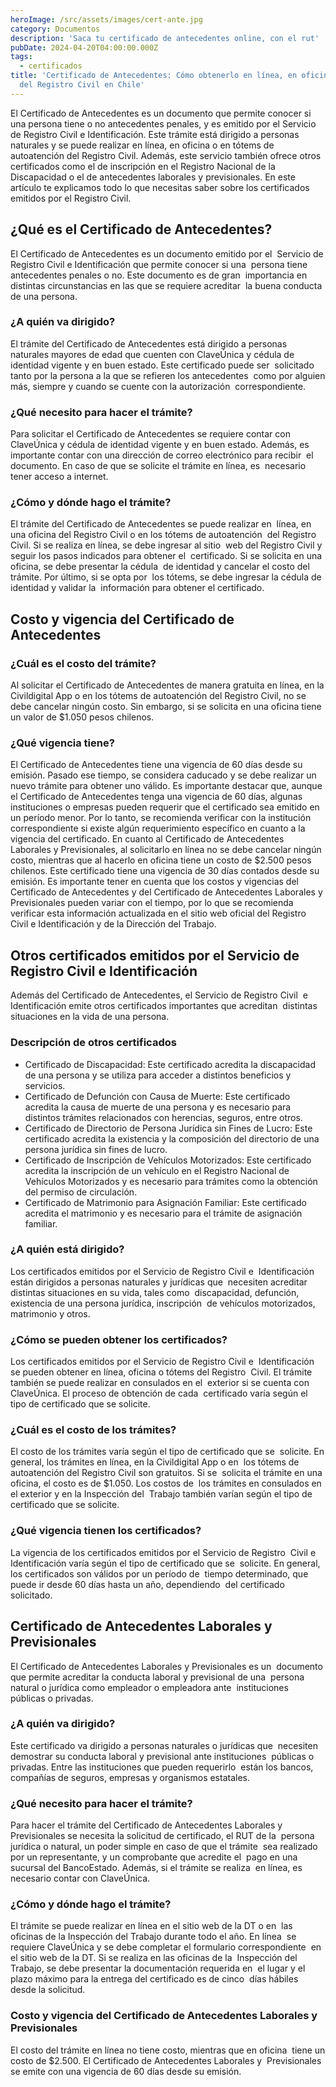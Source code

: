 ```yaml
---
heroImage: /src/assets/images/cert-ante.jpg
category: Documentos
description: 'Saca tu certificado de antecedentes online, con el rut'
pubDate: 2024-04-20T04:00:00.000Z
tags:
  - certificados
title: 'Certificado de Antecedentes: Cómo obtenerlo en línea, en oficina o en tótems
  del Registro Civil en Chile'
---
```


El Certificado de Antecedentes es un documento que permite conocer si una persona tiene o no antecedentes penales, y es emitido por el Servicio de Registro Civil e Identificación. Este trámite está dirigido a personas naturales y se puede realizar en línea, en oficina o en tótems de autoatención del Registro Civil. Además, este servicio también ofrece otros certificados como el de inscripción en el Registro Nacional de la Discapacidad o el de antecedentes laborales y previsionales. En este artículo te explicamos todo lo que necesitas saber sobre los certificados emitidos por el Registro Civil. 

## ¿Qué es el Certificado de Antecedentes?

El Certificado de Antecedentes es un documento emitido por el  Servicio de Registro Civil e Identificación que permite conocer si una  persona tiene antecedentes penales o no. Este documento es de gran  importancia en distintas circunstancias en las que se requiere acreditar  la buena conducta de una persona. 

### ¿A quién va dirigido?

El trámite del Certificado de Antecedentes está dirigido a personas  naturales mayores de edad que cuenten con ClaveÚnica y cédula de  identidad vigente y en buen estado. Este certificado puede ser  solicitado tanto por la persona a la que se refieren los antecedentes  como por alguien más, siempre y cuando se cuente con la autorización  correspondiente. 

### ¿Qué necesito para hacer el trámite?

Para solicitar el Certificado de Antecedentes se requiere contar con  ClaveÚnica y cédula de identidad vigente y en buen estado. Además, es  importante contar con una dirección de correo electrónico para recibir  el documento. En caso de que se solicite el trámite en línea, es  necesario tener acceso a internet. 

### ¿Cómo y dónde hago el trámite?

El trámite del Certificado de Antecedentes se puede realizar en  línea, en una oficina del Registro Civil o en los tótems de autoatención  del Registro Civil. Si se realiza en línea, se debe ingresar al sitio  web del Registro Civil y seguir los pasos indicados para obtener el  certificado. Si se solicita en una oficina, se debe presentar la cédula  de identidad y cancelar el costo del trámite. Por último, si se opta por  los tótems, se debe ingresar la cédula de identidad y validar la  información para obtener el certificado. 

## Costo y vigencia del Certificado de Antecedentes

### ¿Cuál es el costo del trámite?

 Al solicitar el Certificado de Antecedentes de manera gratuita en línea, en la Civildigital App o en los tótems de autoatención del Registro Civil, no se debe cancelar ningún costo. Sin embargo, si se solicita en una oficina tiene un valor de $1.050 pesos chilenos. 

### ¿Qué vigencia tiene?

 El Certificado de Antecedentes tiene una vigencia de 60 días desde su emisión. Pasado ese tiempo, se considera caducado y se debe realizar un nuevo trámite para obtener uno válido. Es importante destacar que, aunque el Certificado de Antecedentes tenga una vigencia de 60 días, algunas instituciones o empresas pueden requerir que el certificado sea emitido en un período menor. Por lo tanto, se recomienda verificar con la institución correspondiente si existe algún requerimiento específico en cuanto a la vigencia del certificado. En cuanto al Certificado de Antecedentes Laborales y Previsionales, al solicitarlo en línea no se debe cancelar ningún costo, mientras que al hacerlo en oficina tiene un costo de $2.500 pesos chilenos. Este certificado tiene una vigencia de 30 días contados desde su emisión. Es importante tener en cuenta que los costos y vigencias del Certificado de Antecedentes y del Certificado de Antecedentes Laborales y Previsionales pueden variar con el tiempo, por lo que se recomienda verificar esta información actualizada en el sitio web oficial del Registro Civil e Identificación y de la Dirección del Trabajo. 

## Otros certificados emitidos por el Servicio de Registro Civil e Identificación

Además del Certificado de Antecedentes, el Servicio de Registro Civil  e Identificación emite otros certificados importantes que acreditan  distintas situaciones en la vida de una persona. 

### Descripción de otros certificados

* Certificado de Discapacidad: Este certificado acredita la discapacidad de una persona y se utiliza para acceder a distintos beneficios y servicios.
* Certificado de Defunción con Causa de Muerte: Este certificado acredita la causa de muerte de una persona y es necesario para distintos trámites relacionados con herencias, seguros, entre otros.
* Certificado de Directorio de Persona Jurídica sin Fines de Lucro: Este certificado acredita la existencia y la composición del directorio de una persona jurídica sin fines de lucro.
* Certificado de Inscripción de Vehículos Motorizados: Este certificado acredita la inscripción de un vehículo en el Registro Nacional de Vehículos Motorizados y es necesario para trámites como la obtención del permiso de circulación.
* Certificado de Matrimonio para Asignación Familiar: Este certificado acredita el matrimonio y es necesario para el trámite de asignación familiar.

### ¿A quién está dirigido?

Los certificados emitidos por el Servicio de Registro Civil e  Identificación están dirigidos a personas naturales y jurídicas que  necesiten acreditar distintas situaciones en su vida, tales como  discapacidad, defunción, existencia de una persona jurídica, inscripción  de vehículos motorizados, matrimonio y otros.

### ¿Cómo se pueden obtener los certificados?

Los certificados emitidos por el Servicio de Registro Civil e  Identificación se pueden obtener en línea, oficina o tótems del Registro  Civil. El trámite también se puede realizar en consulados en el  exterior si se cuenta con ClaveÚnica. El proceso de obtención de cada  certificado varía según el tipo de certificado que se solicite.

### ¿Cuál es el costo de los trámites?

El costo de los trámites varía según el tipo de certificado que se  solicite. En general, los trámites en línea, en la Civildigital App o en  los tótems de autoatención del Registro Civil son gratuitos. Si se  solicita el trámite en una oficina, el costo es de $1.050. Los costos de  los trámites en consulados en el exterior y en la Inspección del  Trabajo también varían según el tipo de certificado que se solicite.

### ¿Qué vigencia tienen los certificados?

La vigencia de los certificados emitidos por el Servicio de Registro  Civil e Identificación varía según el tipo de certificado que se  solicite. En general, los certificados son válidos por un período de  tiempo determinado, que puede ir desde 60 días hasta un año, dependiendo  del certificado solicitado.

## Certificado de Antecedentes Laborales y Previsionales

El Certificado de Antecedentes Laborales y Previsionales es un  documento que permite acreditar la conducta laboral y previsional de una  persona natural o jurídica como empleador o empleadora ante  instituciones públicas o privadas.

### ¿A quién va dirigido?

Este certificado va dirigido a personas naturales o jurídicas que  necesiten demostrar su conducta laboral y previsional ante instituciones  públicas o privadas. Entre las instituciones que pueden requerirlo  están los bancos, compañías de seguros, empresas y organismos estatales.

### ¿Qué necesito para hacer el trámite?

Para hacer el trámite del Certificado de Antecedentes Laborales y  Previsionales se necesita la solicitud de certificado, el RUT de la  persona jurídica o natural, un poder simple en caso de que el trámite  sea realizado por un representante, y un comprobante que acredite el  pago en una sucursal del BancoEstado. Además, si el trámite se realiza  en línea, es necesario contar con ClaveÚnica.

### ¿Cómo y dónde hago el trámite?

El trámite se puede realizar en línea en el sitio web de la DT o en  las oficinas de la Inspección del Trabajo durante todo el año. En línea  se requiere ClaveÚnica y se debe completar el formulario correspondiente  en el sitio web de la DT. Si se realiza en las oficinas de la  Inspección del Trabajo, se debe presentar la documentación requerida en  el lugar y el plazo máximo para la entrega del certificado es de cinco  días hábiles desde la solicitud. 

### Costo y vigencia del Certificado de Antecedentes Laborales y Previsionales

El costo del trámite en línea no tiene costo, mientras que en oficina  tiene un costo de $2.500. El Certificado de Antecedentes Laborales y  Previsionales se emite con una vigencia de 60 días desde su emisión.
